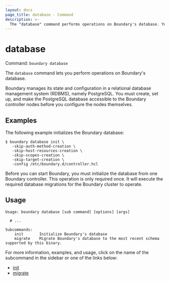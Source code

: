 ```yaml
---
layout: docs
page_title: database - Command
description: >-
  The "database" command performs operations on Boundary's database. You can initialize or migrate the database.
---
```


# database

Command: `boundary database`

The `database` command lets you perform operations on Boundary's database.

Boundary manages its state and configuration in a relational database management system (RDBMS), namely PostgreSQL.
You must create, set up, and make the PostgreSQL database accessible to the Boundary controller nodes before you configure the nodes themselves.

## Examples

The following example initializes the Boundary database:

```shell-session
$ boundary database init \
   -skip-auth-method-creation \
   -skip-host-resources-creation \
   -skip-scopes-creation \
   -skip-target-creation \
   -config /etc/boundary.d/controller.hcl
```

Before you can start Boundary, you must initialize the database from one Boundary controller.
This operation is only required once.
It will execute the required database migrations for the Boundary cluster to operate.

## Usage

<CodeBlockConfig hideClipboard>

```shell-session
Usage: boundary database [sub command] [options] [args]

  # ...

Subcommands:
    init       Initialize Boundary's database
    migrate    Migrate Boundary's database to the most recent schema supported by this binary.
```

</CodeBlockConfig>

For more information, examples, and usage, click on the name
of the subcommand in the sidebar or one of the links below:

- [init](/boundary/docs/commands/database/init)
- [migrate](/boundary/docs/commands/database/migrate)
